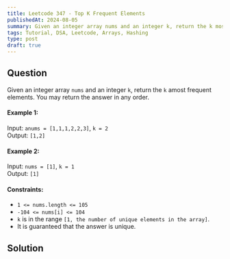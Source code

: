 ```yaml
---
title: Leetcode 347 - Top K Frequent Elements
publishedAt: 2024-08-05
summary: Given an integer array nums and an integer k, return the k most frequent elements. You may return the answer in any order.
tags: Tutorial, DSA, Leetcode, Arrays, Hashing
type: post
draft: true
---
```

<Difficulty difficulty="medium" />

## Question
Given an integer array `nums` and an integer `k`, return the `k` amost frequent elements. You may return the answer in any order.

#### Example 1:
Input: `anums = [1,1,1,2,2,3]`, `k = 2`<br/>
Output: `[1,2]`

#### Example 2:
Input: `nums = [1]`, `k = 1`<br/>
Output: `[1]`

#### Constraints:
- `1 <= nums.length <= 105`
- `-104 <= nums[i] <= 104`
- `k` is in the range `[1, the number of unique elements in the array]`.
- It is guaranteed that the answer is unique.

<Divider />

## Solution

